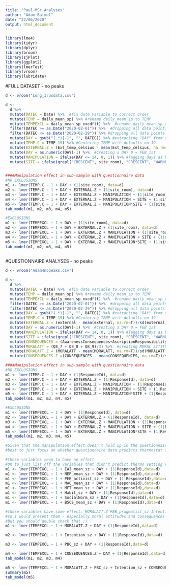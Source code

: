 ```yaml
---
title: "Paul-MSc Analyses"
author: "Adam Baimel"
date: "22/06/2020"
output: html_document
---
```


```r
library(lme4)
library(tidyr)
library(dplyr)
library(broom)
library(sjPlot)
library(ggplot2)
library(lmerTest)
library(vroom)
library(lubridate)
```

#FULL DATASET - no peaks
```r
d <- vroom("Long_Irusdata.csv")

d <- 
  d %>% 
  mutate(DATEC = Date) %>%  #fix date variable to correct order
  mutate(TEMP = daily_mean_sp) %>% #rename daily_mean_sp to TEMP
  mutate(TEMPEXCL = daily_mean_sp_excdflt) %>%  #rename daily_mean_sp_excdflt to TEMPEXCL
  filter(DATEC >= as.Date("2020-02-01")) %>%  #dropping all data points before Feb 1
  filter(DATEC <= as.Date("2020-02-29")) %>% #dropping all data points after Feb 29
  mutate(DAY = gsub("(.*)[-]", "", DATEC)) %>% #extracting "DAY" from date
  mutate(TEMP.C = TEMP-19) %>% #Centering TEMP with defaults on 19
  mutate(EXTERNAL.Z = (Ext_temp_celsius - mean(Ext_temp_celsius, na.rm=T))/sd(Ext_temp_celsius, na.rm=T)) %>% #standardise external temperature
  mutate(DAY = as.numeric(DAY)-1) %>%  #Creating a DAY 0 = FEB 1st 
  mutate(MANIPULATION = ifelse(DAY <= 14, 0, 1)) %>% #Tagging days as being either before manipulation (0) or after (1)
  mutate(SITE = ifelse(grepl("CRESCENT", site_room), "CRESCENT", "WARNEFORD")) #creating SITE variable


####Manipulation effect in sub-sample with questionnaire data
#NO EXCLUSIONS
m1 <- lmer(TEMP.C ~ 1 + DAY + (1|site_room), data=d)
m2 <- lmer(TEMP.C ~ 1 + DAY + EXTERNAL.Z + (1|site_room), data=d)
m3 <- lmer(TEMP.C ~ 1 + DAY + EXTERNAL.Z + MANIPULATION + (1|site_room), data=d)
m4 <- lmer(TEMP.C ~ 1 + DAY + EXTERNAL.Z + MANIPULATION + SITE + (1|site_room), data=d)
m5 <- lmer(TEMP.C ~ 1 + DAY + EXTERNAL.Z + MANIPULATION*SITE + (1|site_room), data=d)
tab_model(m1, m2, m3, m4, m5)

#EXCLUSIONS 
m1 <- lmer(TEMPEXCL ~ 1 + DAY + (1|site_room), data=d)
m2 <- lmer(TEMPEXCL ~ 1 + DAY + EXTERNAL.Z + (1|site_room), data=d)
m3 <- lmer(TEMPEXCL ~ 1 + DAY + EXTERNAL.Z + MANIPULATION + (1|site_room), data=d)
m4 <- lmer(TEMPEXCL ~ 1 + DAY + EXTERNAL.Z + MANIPULATION + SITE + (1|site_room), data=d)
m5 <- lmer(TEMPEXCL ~ 1 + DAY + EXTERNAL.Z + MANIPULATION*SITE + (1|site_room), data=d)
tab_model(m1, m2, m3, m4, m5)
  
```

#QUESTIONNAIRE ANALYSES - no peaks
``` r
d <- vroom("Adam4nopeaks.csv")

d <- 
  d %>% 
  mutate(DATEC = Date) %>%  #fix date variable to correct order
  mutate(TEMP = daily_mean_sp) %>% #rename daily_mean_sp to TEMP
  mutate(TEMPEXCL = daily_mean_sp_excdflt) %>%  #rename daily_mean_sp_excdflt to TEMPEXCL
  filter(DATEC >= as.Date("2020-02-01")) %>%  #dropping all data points before Feb 1
  filter(DATEC <= as.Date("2020-02-29")) %>% #dropping all data points after Feb 29
  mutate(DAY = gsub("(.*)[-]", "", DATEC)) %>% #extracting "DAY" from date
  mutate(TEMP.C = TEMP-19) %>% #Centering TEMP with defaults on 19
  mutate(EXTERNAL.Z = (external - mean(external, na.rm=T))/sd(external, na.rm=T)) %>% #standardise external temperature
  mutate(DAY = as.numeric(DAY)-1) %>%  #Creating a DAY 0 = FEB 1st 
  mutate(MANIPULATION = ifelse(DAY <= 14, 0, 1)) %>% #Tagging days as being either before manipulation (0) or after (1)
  mutate(SITE = ifelse(grepl("CRESCENT", site_room), "CRESCENT", "WARNEFORD")) %>% #creating SITE variable
  mutate(CONSEQUENCES = (AwarenessConsequences+AscriptionResponsibility)/2) %>% #creating an index from these 2 variables, they are correlated high enough
  mutate(MORALATT = (Q8_7 + Q8_8 + Q8_9)/3) %>%  #creating MORAL ATTITUDES index from these 3 items
  mutate(MORALATT.Z = (MORALATT - mean(MORALATT, na.rm=T))/sd(MORALATT, na.rm=T)) %>% #standardzing moral attitudes
  mutate(CONSEQUENCES.Z =(CONSEQUENCES - mean(CONSEQUENCES, na.rm=T))/sd(CONSEQUENCES, na.rm=T)) #standardizing consequences variable 

####Manipulation effect in sub-sample with questionnaire data
#NO EXCLUSIONS
m1 <- lmer(TEMP.C ~ 1 + DAY + (1|ResponseId), data=d)
m2 <- lmer(TEMP.C ~ 1 + DAY + EXTERNAL.Z + (1|ResponseId), data=d)
m3 <- lmer(TEMP.C ~ 1 + DAY + EXTERNAL.Z + MANIPULATION + (1|ResponseId), data=d)
m4 <- lmer(TEMP.C ~ 1 + DAY + EXTERNAL.Z + MANIPULATION + SITE + (1|ResponseId), data=d)
m5 <- lmer(TEMP.C ~ 1 + DAY + EXTERNAL.Z + MANIPULATION*SITE + (1|ResponseId), data=d)
tab_model(m1, m2, m3, m4, m5)

#EXCLUSIONS 
m1 <- lmer(TEMPEXCL ~ 1 + DAY + (1|ResponseId), data=d)
m2 <- lmer(TEMPEXCL ~ 1 + DAY + EXTERNAL.Z + (1|ResponseId), data=d)
m3 <- lmer(TEMPEXCL ~ 1 + DAY + EXTERNAL.Z + MANIPULATION + (1|ResponseId), data=d)
m4 <- lmer(TEMPEXCL ~ 1 + DAY + EXTERNAL.Z + MANIPULATION + SITE + (1|ResponseId), data=d)
m5 <- lmer(TEMPEXCL ~ 1 + DAY + EXTERNAL.Z + MANIPULATION*SITE + (1|ResponseId), data=d)
tab_model(m1, m2, m3, m4, m5)

#Given that the manipulation effect doesn't hold up in the questionnaire sub-sample
#best to just focus on whether questionnaire data predicts thermostat usage at all

#these variables seem to have no effect 
#OK to just list off the variables that didn't predict thermo setting rather than showing all the models
m1 <- lmer(TEMPEXCL ~ 1 + EAI_mean_sz + DAY + (1|ResponseId),data=d)
m1 <- lmer(TEMPEXCL ~ 1 + NEP_mean_sz + DAY + (1|ResponseId),data=d)
m1 <- lmer(TEMPEXCL ~ 1 + PEB_activist_sz + DAY + (1|ResponseId),data=d)
m1 <- lmer(TEMPEXCL ~ 1 + MAC_mean_sz + DAY + (1|ResponseId),data=d)
m1 <- lmer(TEMPEXCL ~ 1 + MFT_mean_sz + DAY + (1|ResponseId),data=d)
m1 <- lmer(TEMPEXCL ~ 1 + Habit_sz + DAY + (1|ResponseId),data=d)
m1 <- lmer(TEMPEXCL ~ 1 + SocialNorm_sz + DAY + (1|ResponseId),data=d)
m1 <- lmer(TEMPEXCL ~ 1 + BSCS_mean_sz + DAY + (1|ResponseId),data=d)

#these variables have some effect: MORALATT.Z PEB_pragmatist_sz Intention_sz PBC_sz Consequences.Z 
#so I would present them - especially moral attitudes and consequences (as I think they are the strongest effects 
#But you should double check that :)
m1 <- lmer(TEMPEXCL ~ 1 + MORALATT.Z + DAY + (1|ResponseId),data=d)

m2 <- lmer(TEMPEXCL ~ 1 + Intention_sz + DAY + (1|ResponseId),data=d)

m3 <- lmer(TEMPEXCL ~ 1 + PBC_sz + DAY + (1|ResponseId),data=d)

m4 <- lmer(TEMPEXCL ~ 1 + CONSEQUENCES.Z + DAY + (1|ResponseId),data=d)
tab_model(m1, m2, m3, m4)

m5 <- lmer(TEMPEXCL ~ 1 + MORALATT.Z + PBC_sz + Intention_sz + CONSEQUENCES.Z + DAY + EXTERNAL.Z+ (1|ResponseId),data=d)
summary(m5)
tab_model(m5)

```

